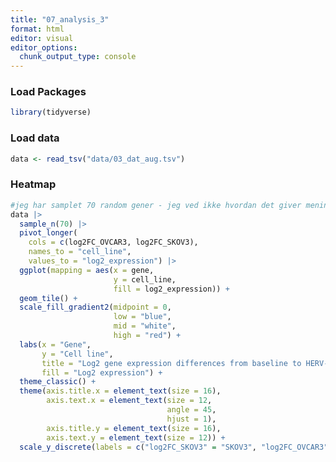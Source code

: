 ```yaml
---
title: "07_analysis_3"
format: html
editor: visual
editor_options: 
  chunk_output_type: console
---
```


### Load Packages
```r
library(tidyverse)
```

### Load data
```r
data <- read_tsv("data/03_dat_aug.tsv")
```

### Heatmap
```r
#jeg har samplet 70 random gener - jeg ved ikke hvordan det giver mening at filtrere generne
data |>
  sample_n(70) |> 
  pivot_longer(
    cols = c(log2FC_OVCAR3, log2FC_SKOV3), 
    names_to = "cell_line", 
    values_to = "log2_expression") |> 
  ggplot(mapping = aes(x = gene,
                       y = cell_line,
                       fill = log2_expression)) +
  geom_tile() +
  scale_fill_gradient2(midpoint = 0,
                       low = "blue",
                       mid = "white",
                       high = "red") +
  labs(x = "Gene",
       y = "Cell line",
       title = "Log2 gene expression differences from baseline to HERV-K knockouts in SKOV3 and OVCAR3 cells",
       fill = "Log2 expression") +
  theme_classic() +
  theme(axis.title.x = element_text(size = 16),
        axis.text.x = element_text(size = 12,
                                   angle = 45, 
                                   hjust = 1),
        axis.title.y = element_text(size = 16),
        axis.text.y = element_text(size = 12)) +
  scale_y_discrete(labels = c("log2FC_SKOV3" = "SKOV3", "log2FC_OVCAR3" = "OVCAR3"))

```

